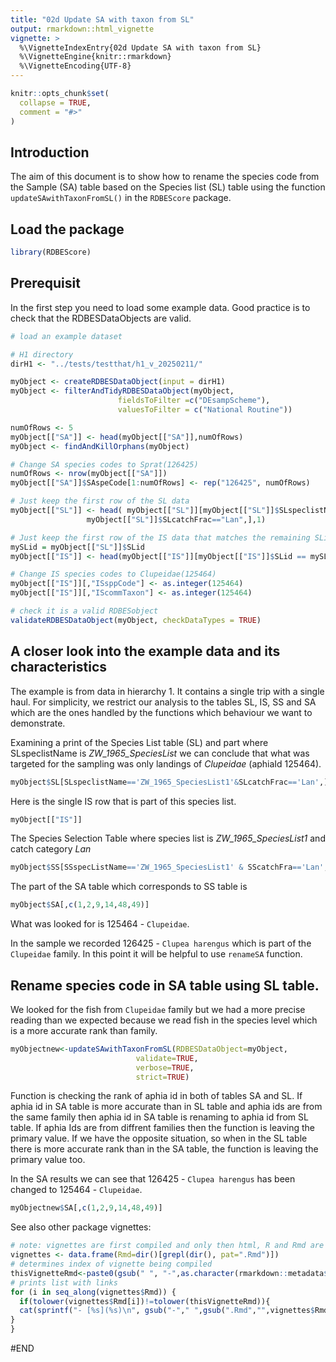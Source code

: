 ```yaml
---
title: "02d Update SA with taxon from SL"
output: rmarkdown::html_vignette
vignette: >
  %\VignetteIndexEntry{02d Update SA with taxon from SL}
  %\VignetteEngine{knitr::rmarkdown}
  %\VignetteEncoding{UTF-8}
---
```


```r
knitr::opts_chunk$set(
  collapse = TRUE,
  comment = "#>"
)
```

## Introduction
The aim of this document is to show how to rename the species code from the Sample (SA) table
based on the Species list (SL) table  using the function `updateSAwithTaxonFromSL()` in the `RDBEScore` package.

## Load the package

```r
library(RDBEScore)
```

## Prerequisit
In the first step you need to load some example data.
Good practice is to check that the RDBESDataObjects are valid. 

```r
# load an example dataset

# H1 directory
dirH1 <- "../tests/testthat/h1_v_20250211/"

myObject <- createRDBESDataObject(input = dirH1)
myObject <- filterAndTidyRDBESDataObject(myObject,
                        fieldsToFilter =c("DEsampScheme"),
                        valuesToFilter = c("National Routine"))

numOfRows <- 5
myObject[["SA"]] <- head(myObject[["SA"]],numOfRows)
myObject <- findAndKillOrphans(myObject)

# Change SA species codes to Sprat(126425) 
numOfRows <- nrow(myObject[["SA"]])
myObject[["SA"]]$SAspeCode[1:numOfRows] <- rep("126425", numOfRows)

# Just keep the first row of the SL data
myObject[["SL"]] <- head( myObject[["SL"]][myObject[["SL"]]$SLspeclistName=="ZW_1965_SpeciesList1" &
                 myObject[["SL"]]$SLcatchFrac=="Lan",],1)

# Just keep the first row of the IS data that matches the remaining SLid
mySLid = myObject[["SL"]]$SLid
myObject[["IS"]] <- head(myObject[["IS"]][myObject[["IS"]]$SLid == mySLid,],1)

# Change IS species codes to Clupeidae(125464) 
myObject[["IS"]][,"ISsppCode"] <- as.integer(125464)
myObject[["IS"]][,"IScommTaxon"] <- as.integer(125464)

# check it is a valid RDBESobject
validateRDBESDataObject(myObject, checkDataTypes = TRUE)
```

## A closer look into the example data and its characteristics

The example is from data in hierarchy 1. It contains a single trip with a single 
haul. For simplicity, we restrict our analysis to the tables SL, IS, SS and SA which 
are the ones handled by the functions which behaviour we want to demonstrate. 

Examining a print of the Species List table (SL) and part where SLspeclistName is 
*ZW_1965_SpeciesList* we can conclude that what was targeted for the sampling was only landings of *Clupeidae* (aphiaId 125464).

```r
myObject$SL[SLspeclistName=='ZW_1965_SpeciesList1'&SLcatchFrac=='Lan',]

```

Here is the single IS row that is part of this species list.

```r
myObject[["IS"]]

```
The Species Selection Table where species list is *ZW_1965_SpeciesList1* and catch category *Lan*

```r
myObject$SS[SSspecListName=='ZW_1965_SpeciesList1' & SScatchFra=='Lan',c(1,3,6,8,15,18)]
```

The part of the SA table which corresponds to SS table is

```r
myObject$SA[,c(1,2,9,14,48,49)]
```

What was looked for is 125464 - `Clupeidae`.

In the sample we recorded 126425 - `Clupea harengus` which is part of the `Clupeidae` family. In this point it will be helpful to use `renameSA` function.

## Rename species code in SA table using SL table.
We looked for the fish from `Clupeidae` family but we had a more precise reading 
than we expected because we read fish in the species level which is a more accurate 
rank than family.


```r
myObjectnew<-updateSAwithTaxonFromSL(RDBESDataObject=myObject,
                            validate=TRUE,
                            verbose=TRUE,
                            strict=TRUE)
```

Function is checking the rank of aphia id in both of tables SA and SL. If aphia 
id in SA table is more accurate than in SL table and aphia ids are from the 
same family then aphia id in SA table is renaming to aphia id from SL table. If aphia Ids are from diffrent families then the function is leaving the primary value. If we have the opposite situation, so when in the SL table there is more accurate rank than in the SA table, the function is leaving the primary value too.

In the SA results we can see that 126425 - `Clupea harengus` has been changed to 125464 - `Clupeidae`.
```r
myObjectnew$SA[,c(1,2,9,14,48,49)]
```

See also other package vignettes:

```r
# note: vignettes are first compiled and only then html, R and Rmd are moved to folder doc
vignettes <- data.frame(Rmd=dir()[grepl(dir(), pat=".Rmd")])
# determines index of vignette being compiled
thisVignetteRmd<-paste0(gsub(" ", "-",as.character(rmarkdown::metadata$title)),".Rmd")
# prints list with links
for (i in seq_along(vignettes$Rmd)) {
  if(tolower(vignettes$Rmd[i])!=tolower(thisVignetteRmd)){
  cat(sprintf("- [%s](%s)\n", gsub("-"," ",gsub(".Rmd","",vignettes$Rmd[i])), gsub(".Rmd",".html",vignettes$Rmd[i])))
}
}
```

#END
